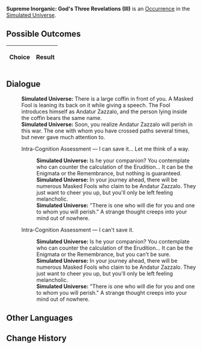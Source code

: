 {{Simulated Universe Event Infobox
|title         = Supreme Inorganic: God's Three Revelations (III)
|image         = Trailblaze Secret 7.png
|type          =
|domains_su    = 
|domains_ext   = 
|domains_swarm = 
|domains_gng   = 
|requirements  =
|prev          = {{tx}}
|next          = {{tx}}
|indexRewards  =
|characters    = 
}}
'''Supreme Inorganic: God's Three Revelations (III)''' is an [[Simulated Universe/Occurrence|Occurrence]] in the [[Simulated Universe]].

==Possible Outcomes==
{| class="article-table"
!Choice
!Result

|}

<!--
==Gameplay Notes==

-->
==Dialogue==
{{Dialogue Start}}
:'''Simulated Universe:''' There is a large coffin in front of you. A Masked Fool is leaning its back on it while giving a speech. The Fool introduces himself as Andatur Zazzalo, and the person lying inside the coffin bears the same name.
:'''Simulated Universe:''' Soon, you realize Andatur Zazzalo will perish in this war. The one with whom you have crossed paths several times, but never gave much attention to.
:{{DIcon|Arrow}} Intra-Cognition Assessment &mdash; I can save it... Let me think of a way.
::'''Simulated Universe:''' Is he your companion? You contemplate who can counter the calculation of the Erudition... It can be the Enigmata or the Remembrance, but nothing is guaranteed.
::'''Simulated Universe:''' In your journey ahead, there will be numerous Masked Fools who claim to be Andatur Zazzalo. They just want to cheer you up, but you'll only be left feeling melancholic.
::'''Simulated Universe:''' "There is one who will die for you and one to whom you will perish." A strange thought creeps into your mind out of nowhere.
:{{DIcon|Arrow}} Intra-Cognition Assessment &mdash; I can't save it.
::'''Simulated Universe:''' Is he your companion? You contemplate who can counter the calculation of the Erudition... It can be the Enigmata or the Remembrance, but you can't be sure.
::'''Simulated Universe:''' In your journey ahead, there will be numerous Masked Fools who claim to be Andatur Zazzalo. They just want to cheer you up, but you'll only be left feeling melancholic.
::'''Simulated Universe:''' "There is one who will die for you and one to whom you will perish." A strange thought creeps into your mind out of nowhere.
{{Dialogue End}}

==Other Languages==
{{Other Languages
|en   = Supreme Inorganic: God's Three Revelations (III)
|zhs  = 极致无机：「神的三个启示」•其三
|zht  = 極致無機：「神的三個啟示」•其三
|ja   = {{Rubi|無機|むき}}の{{Rubi|極致|きょくち}}：「{{Rubi|神|かみ}}の{{Rubi|三|みっ}}つの{{Rubi|啓示|けいじ}}」・その3
|ko   = 궁극의 무기: 「신의 세 가지 계시」•3
|es   = Inorgánico supremo: tres revelaciones divinas III
|fr   = Suprématie inorganique&nbsp;: Trois révélations (III)
|ru   = Высший неорганик: Три божественных откровения III
|th   = อินทรีย์ขั้นสุด: "คำใบ้ทั้งสามจากเทพเจ้า" (3)
|vi   = Vô Cơ Tối Cao: 3 Gợi Ý Của Aeon 3
|de   = Anorganische Höchststufe: Drei göttliche Offenbarungen (III)
|id   = Non-organik Maksimal: "Tiga Petunjuk Dewa" (3)
|pt   = Inorgânico Supremo: As Três Revelações de Deus (III)
}}

==Change History==
{{Change History|1.6}}
